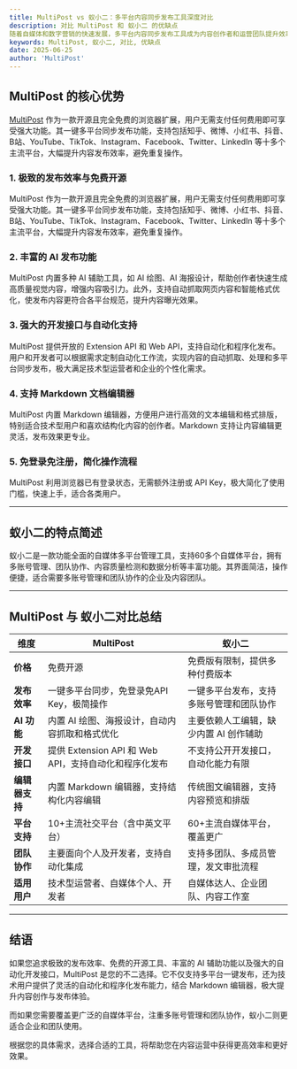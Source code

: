 ```yaml
---
title: MultiPost vs 蚁小二：多平台内容同步发布工具深度对比
description: 对比 MultiPost 和 蚁小二 的优缺点
随着自媒体和数字营销的快速发展，多平台内容同步发布工具成为内容创作者和运营团队提升效率的关键利器。市场上，MultiPost 和 蚁小二 是两款备受关注的工具。本文将重点突出 MultiPost 的核心优势，同时对比蚁小二的特点，帮助您选择最适合的多平台发布解决方案。
keywords: MultiPost, 蚁小二, 对比, 优缺点
date: 2025-06-25
author: 'MultiPost'
---
```


## MultiPost 的核心优势

[MultiPost](https://multipost.app) 作为一款开源且完全免费的浏览器扩展，用户无需支付任何费用即可享受强大功能。其一键多平台同步发布功能，支持包括知乎、微博、小红书、抖音、B站、YouTube、TikTok、Instagram、Facebook、Twitter、LinkedIn 等十多个主流平台，大幅提升内容发布效率，避免重复操作。

### 1. 极致的发布效率与免费开源

MultiPost 作为一款开源且完全免费的浏览器扩展，用户无需支付任何费用即可享受强大功能。其一键多平台同步发布功能，支持包括知乎、微博、小红书、抖音、B站、YouTube、TikTok、Instagram、Facebook、Twitter、LinkedIn 等十多个主流平台，大幅提升内容发布效率，避免重复操作。

### 2. 丰富的 AI 发布功能

MultiPost 内置多种 AI 辅助工具，如 AI 绘图、AI 海报设计，帮助创作者快速生成高质量视觉内容，增强内容吸引力。此外，支持自动抓取网页内容和智能格式优化，使发布内容更符合各平台规范，提升内容曝光效果。

### 3. 强大的开发接口与自动化支持

MultiPost 提供开放的 Extension API 和 Web API，支持自动化和程序化发布。用户和开发者可以根据需求定制自动化工作流，实现内容的自动抓取、处理和多平台同步发布，极大满足技术型运营者和企业的个性化需求。

### 4. 支持 Markdown 文档编辑器

MultiPost 内置 Markdown 编辑器，方便用户进行高效的文本编辑和格式排版，特别适合技术型用户和喜欢结构化内容的创作者。Markdown 支持让内容编辑更灵活，发布效果更专业。

### 5. 免登录免注册，简化操作流程

MultiPost 利用浏览器已有登录状态，无需额外注册或 API Key，极大简化了使用门槛，快速上手，适合各类用户。

---

## 蚁小二的特点简述

蚁小二是一款功能全面的自媒体多平台管理工具，支持60多个自媒体平台，拥有多账号管理、团队协作、内容质量检测和数据分析等丰富功能。其界面简洁，操作便捷，适合需要多账号管理和团队协作的企业及内容团队。

---

## MultiPost 与 蚁小二对比总结

| 维度               | MultiPost                                   | 蚁小二                                           |
|--------------------|---------------------------------------------|-------------------------------------------------|
| **价格**            | 免费开源                                     | 免费版有限制，提供多种付费版本                       |
| **发布效率**        | 一键多平台同步，免登录免API Key，极简操作         | 一键多平台发布，支持多账号管理和团队协作               |
| **AI 功能**         | 内置 AI 绘图、海报设计，自动内容抓取和格式优化     | 主要依赖人工编辑，缺少内置 AI 创作辅助                   |
| **开发接口**        | 提供 Extension API 和 Web API，支持自动化和程序化发布 | 不支持公开开发接口，自动化能力有限                      |
| **编辑器支持**      | 内置 Markdown 编辑器，支持结构化内容编辑           | 传统图文编辑器，支持内容预览和排版                       |
| **平台支持**        | 10+主流社交平台（含中英文平台）                    | 60+主流自媒体平台，覆盖更广                             |
| **团队协作**        | 主要面向个人及开发者，支持自动化集成                 | 支持多团队、多成员管理，发文审批流程                       |
| **适用用户**        | 技术型运营者、自媒体个人、开发者                     | 自媒体达人、企业团队、内容工作室                           |

---

## 结语

如果您追求极致的发布效率、免费的开源工具、丰富的 AI 辅助功能以及强大的自动化开发接口，MultiPost 是您的不二选择。它不仅支持多平台一键发布，还为技术用户提供了灵活的自动化和程序化发布能力，结合 Markdown 编辑器，极大提升内容创作与发布体验。

而如果您需要覆盖更广泛的自媒体平台，注重多账号管理和团队协作，蚁小二则更适合企业和团队使用。

根据您的具体需求，选择合适的工具，将帮助您在内容运营中获得更高效率和更好效果。
